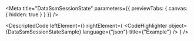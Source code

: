 
<Meta title="DataSsmSessionState" parameters={{ previewTabs: { canvas: { hidden: true } } }} />

<DescriptedCode
  leftElement={<DataSsmSessionStateDesc />}
  rightElement={
    <CodeHighlighter
      object={DataSsmSessionStateSample}
      language={"json"}
      title={"Example"}
    />
  }
/>
